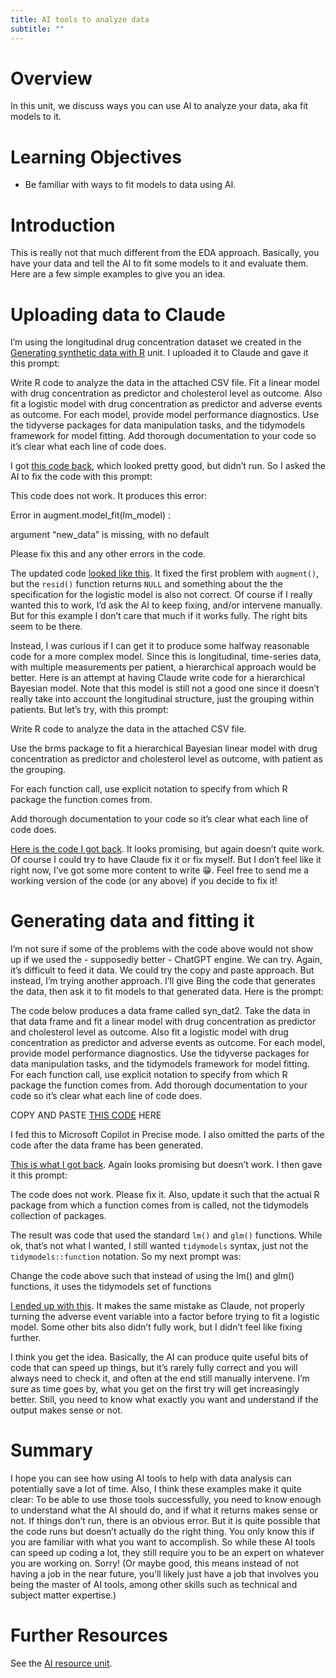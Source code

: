 ```yaml
---
title: AI tools to analyze data 
subtitle: ""
---
```



# Overview
In this unit, we discuss ways you can use AI to analyze your data, aka fit models to it.


# Learning Objectives
- Be familiar with ways to fit models to data using AI.


# Introduction
This is really not that much different from the EDA approach. Basically, you have your data and tell the AI to fit some models to it and evaluate them. Here are a few simple examples to give you an idea.


# Uploading data to Claude

I'm using the longitudinal drug concentration dataset we created in the [Generating synthetic data with R](/content/module-synthetic-data/synthetic-data-new-r/synthetic-data-new-r.qmd) unit. I uploaded it to Claude and gave it this prompt:


::: prompt
Write R code to analyze the data in the attached CSV file.
Fit a linear model with drug concentration as predictor and cholesterol level as outcome. 
Also fit a logistic model with drug concentration as predictor and adverse events as outcome.
For each model, provide model performance diagnostics.
Use the tidyverse packages for data manipulation tasks, and the tidymodels framework for model fitting.
Add thorough documentation to your code so it's clear what each line of code does.
:::

I got [this code back](/code/claude-analyze-example1.R), which looked pretty good, but didn't run. So I asked the AI to fix the code with this prompt:

::: prompt
This code does not work. It produces this error:

Error in augment.model_fit(lm_model) :

argument "new_data" is missing, with no default

Please fix this and any other errors in the code.
:::

The updated code [looked like this](/code/claude-analyze-example2.R). It fixed the first problem with `augment()`, but the `resid()` function returns `NULL` and something about the the specification for the logistic model is also not correct. Of course if I really wanted this to work, I'd ask the AI to keep fixing, and/or intervene manually. But for this example I don't care that much if it works fully. The right bits seem to be there.

Instead, I was curious if I can get it to produce some halfway reasonable code for a more complex model. Since this is longitudinal, time-series data, with multiple measurements per patient, a hierarchical approach would be better. Here is an attempt at having Claude write code for a hierarchical Bayesian model. Note that this model is still not a good one since it doesn't really take into account the longitudinal structure, just the grouping within patients. But let's try, with this prompt:

::: prompt
Write R code to analyze the data in the attached CSV file.

Use the brms package to fit a hierarchical Bayesian linear model with drug concentration as predictor and cholesterol level as outcome, with patient as the grouping. 

For each function call, use explicit notation to specify from which R package the function comes from.

Add thorough documentation to your code so it's clear what each line of code does.
:::

[Here is the code I got back](/code/claude-analyze-example3.R). It looks promising, but again doesn't quite work. Of course I could try to have Claude fix it or fix myself. But I don't feel like it right now, I've got some more content to write 😁. Feel free to send me a working version of the code (or any above) if you decide to fix it!




# Generating data and fitting it

I'm not sure if some of the problems with the code above would not show up if we used the - supposedly better - ChatGPT engine. We can try. Again, it's difficult to feed it data. We could try the copy and paste approach. But instead, I'm trying another approach. I'll give Bing the code that generates the data, then ask it to fit models to that generated data. Here is the prompt:

::: prompt
The code below produces a data frame called syn_dat2.
Take the data in that data frame and fit a linear model with drug concentration as predictor and cholesterol level as outcome. 
Also fit a logistic model with drug concentration as predictor and adverse events as outcome.
For each model, provide model performance diagnostics.
Use the tidyverse packages for data manipulation tasks, and the tidymodels framework for model fitting.
For each function call, use explicit notation to specify from which R package the function comes from.
Add thorough documentation to your code so it's clear what each line of code does.

COPY AND PASTE [THIS CODE](/code/synthetic-data-new-r-example-2-code.R) HERE  
:::

I fed this to Microsoft Copilot in Precise mode. I also omitted the parts of the code after the data frame has been generated.

[This is what I got back](/code/bing-analyze-example1.R). Again looks promising but doesn't work. 
I then gave it this prompt:

::: prompt
The code does not work. Please fix it. Also, update it such that the actual R package from which a function comes from is called, not the tidymodels collection of packages.
:::

The result was code that used the standard `lm()` and `glm()` functions. While ok, that's not what I wanted, I still wanted `tidymodels` syntax, just not the `tidymodels::function` notation. So my next prompt was:

::: prompt
Change the code above such that instead of using the lm() and glm() functions, it uses the tidymodels set of functions
:::

[I ended up with this](/code/bing-analyze-example2.R). It makes the same mistake as Claude, not properly turning the adverse event variable into a factor before trying to fit a logistic model. Some other bits also didn't fully work, but I didn't feel like fixing further.

 I think you get the idea. Basically, the AI can produce quite useful bits of code that can speed up things, but it's rarely fully correct and you will always need to check it, and often at the end still manually intervene. I'm sure as time goes by, what you get on the first try will get increasingly better. Still, you need to know what exactly you want and understand if the output makes sense or not.




<!-- # Going meta - asking the AI to fit an AI model -->

<!-- Well, as you figured out by now an AI model can really be whatever you want it to be. But as we discussed, the most common algorithm for current AI tools and approaches are neural nets. We can of course ask some LLM AI (which is basically a big neural net) to write code that fits a neural net to your data. -->

<!-- There's nothing really new about this, but I just thought it was kinda fun to ask the AI to build more AI, so here we go. -->

<!-- I'm starting with the  -->





# Summary

I hope you can see how using AI tools to help with data analysis can potentially save a lot of time. Also, I think these examples make it quite clear: To be able to use those tools successfully, you need to know enough to understand what the AI should do, and if what it returns makes sense or not. If things don't run, there is an obvious error. But it is quite possible that the code runs but doesn't actually do the right thing. You only know this if you are familiar with what you want to accomplish. So while these AI tools can speed up coding a lot, they still require you to be an expert on whatever you are working on. Sorry! (Or maybe good, this means instead of not having a job in the near future, you'll likely just have a job that involves you being the master of AI tools, among other skills such as technical and subject matter expertise.)



# Further Resources

See the [AI resource unit](../ai-resources/ai-resources.qmd).




